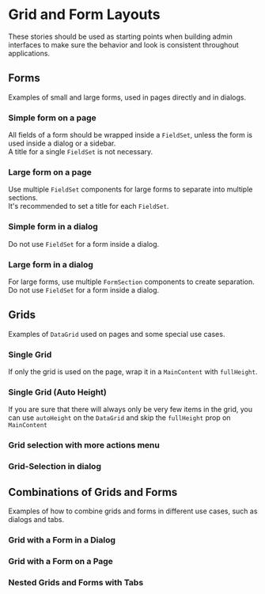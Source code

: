 
<Meta title="Docs/Best Practices/Grid and Form Layouts" />

# Grid and Form Layouts

These stories should be used as starting points when building admin interfaces to make sure the behavior and look is consistent throughout applications.

## Forms

Examples of small and large forms, used in pages directly and in dialogs.

### Simple form on a page

All fields of a form should be wrapped inside a `FieldSet`, unless the form is used inside a dialog or a sidebar. <br />
A title for a single `FieldSet` is not necessary.

<Canvas>
    <Story id="stories-bestpractices-gridandformlayouts--simple-form-on-a-page" height={600} />
</Canvas>

### Large form on a page

Use multiple `FieldSet` components for large forms to separate into multiple sections. <br />
It's recommended to set a title for each `FieldSet`.

<Canvas>
    <Story id="stories-bestpractices-gridandformlayouts--large-form-on-a-page" height={600} />
</Canvas>

### Simple form in a dialog

Do not use `FieldSet` for a form inside a dialog.

<Canvas>
    <Story id="stories-bestpractices-gridandformlayouts--simple-form-in-a-dialog" height={600} />
</Canvas>

### Large form in a dialog

For large forms, use multiple `FormSection` components to create separation. <br />
Do not use `FieldSet` for a form inside a dialog.

<Canvas>
    <Story id="stories-bestpractices-gridandformlayouts--large-form-in-a-dialog" height={600} />
</Canvas>

## Grids

Examples of `DataGrid` used on pages and some special use cases.

### Single Grid

If only the grid is used on the page, wrap it in a `MainContent` with `fullHeight`.

<Canvas>
    <Story id="stories-bestpractices-gridandformlayouts--single-grid-full-height" height={600} />
</Canvas>

### Single Grid (Auto Height)

If you are sure that there will always only be very few items in the grid, you can use `autoHeight` on the `DataGrid` and skip the `fullHeight` prop on `MainContent`

<Canvas>
    <Story id="stories-bestpractices-gridandformlayouts--single-grid-auto-height" height={600} />
</Canvas>

### Grid selection with more actions menu

<Canvas>
    <Story id="stories-bestpractices-gridandformlayouts--grid-with-selection-and-more-actions-menu" height={600} />
</Canvas>

### Grid-Selection in dialog

<Canvas>
    <Story id="stories-bestpractices-gridandformlayouts--grid-with-selection-in-dialog" height={600} />
</Canvas>

## Combinations of Grids and Forms

Examples of how to combine grids and forms in different use cases, such as dialogs and tabs.

### Grid with a Form in a Dialog

<Canvas>
    <Story id="stories-bestpractices-gridandformlayouts--grid-with-form-dialog" height={600} />
</Canvas>

### Grid with a Form on a Page

<Canvas>
    <Story id="stories-bestpractices-gridandformlayouts--grid-with-form-page" height={600} />
</Canvas>

### Nested Grids and Forms with Tabs

<Canvas>
    <Story id="stories-bestpractices-gridandformlayouts--nested-grids-and-forms-with-tabs" height={600} />
</Canvas>
